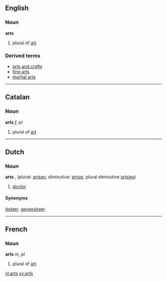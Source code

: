 ==English==

===Noun===
'''arts''' 
#plural of [[art]]

===Derived terms===
*[[arts and crafts]]
*[[fine arts]]
*[[martial arts]]

----

==Catalan==
===Noun===

'''arts''' ''f, pl''

#plural of [[art]]

----
==Dutch==
===Noun===
'''arts''' {{m}}, {{f}} (plural: [[artsen]], diminutive: [[artsje]], plural diminutive [[artsjes]])

# [[doctor]]

====Synonyms====

[[dokter]], [[geneesheer]]

----
==French==
===Noun===
'''arts''' ''m, pl''

#plural of [[art]]

[[nl:arts]]
[[sv:arts]]